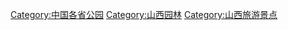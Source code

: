 [[Category:中国各省公园|Category:中国各省公园]]
[[Category:山西园林|Category:山西园林]]
[[Category:山西旅游景点|Category:山西旅游景点]]